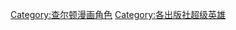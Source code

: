 {{Commons category|Charlton Comics superheroes}}
{{Cat main|查尔顿漫画}}
[[Category:查尔顿漫画角色|Category:查尔顿漫画角色]]
[[Category:各出版社超级英雄|Category:各出版社超级英雄]]